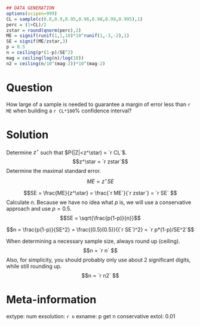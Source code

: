 ```r
## DATA GENERATION
options(scipen=999)
CL = sample(c(0.8,0.9,0.95,0.96,0.98,0.99,0.995),1)
perc = (1+CL)/2
zstar = round(qnorm(perc),2)
ME = signif(runif(1,1,10)*10^runif(1,-3,-2),1)
SE = signif(ME/zstar,3)
p = 0.5
n = ceiling(p*(1-p)/SE^2)
mag = ceiling(log(n)/log(10))
n2 = ceiling(n/10^(mag-2))*10^(mag-2)
```

Question
========

How large of a sample is needed to guarantee a margin of error less than `r ME` when building a `r CL*100`% confidence interval?


Solution
========

Determine $z^\star$ such that $P(|Z|<z^\star) = `r CL`$.
$$z^\star = `r zstar`$$
Determine the maximal standard error.
$$ME = z^\star SE $$

$$SE = \frac{ME}{z^\star} = \frac{`r ME`}{`r zstar`} = `r SE` $$
Calculate $n$. Because we have no idea what $p$ is, we will use a conservative approach and use $p=0.5$.
$$SE = \sqrt{\frac{p(1-p)}{n}}$$

$$n = \frac{p(1-p)}{SE^2} = \frac{(0.5)(0.5)}{(`r SE`)^2} = `r p*(1-p)/SE^2`$$

When determining a necessary sample size, always round up (ceiling).
$$n = `r n` $$
Also, for simplicity, you should probably only use about 2 significant digits, while still rounding up.
$$n = `r n2` $$

Meta-information
============
extype: num
exsolution: `r n`
exname: p get n conservative
extol: 0.01
